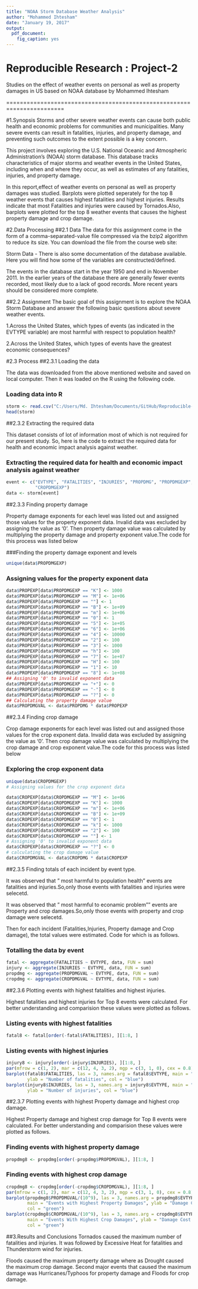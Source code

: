 ---
title: "NOAA Storm Database Weather Analysis"
author: "Mohammed Ihtesham"
date: "January 19, 2017"
output: 
  pdf_document: 
    fig_caption: yes
---

Reproducible Research : Project-2
=========================================================================

Studies on the effect of weather events on personal as well as property damages in US based on NOAA database by Mohammed Ihtesham

=======================================================================

#1.Synopsis
Storms and other severe weather events can cause both public health and economic problems for communities and municipalities. Many severe events can result in fatalities, injuries, and property damage, and preventing such outcomes to the extent possible is a key concern.

This project involves exploring the U.S. National Oceanic and Atmospheric Administration's (NOAA) storm database. This database tracks characteristics of major storms and weather events in the United States, including when and where they occur, as well as estimates of any fatalities, injuries, and property damage.

In this report,effect of weather events on personal as well as property damages was studied. Barplots were plotted seperately for the top 8 weather events that causes highest fatalities and highest injuries. Results indicate that most Fatalities and injuries were caused by Tornados.Also, barplots were plotted for the top 8 weather events that causes the highest property damage and crop damage.

#2.Data Processing
##2.1 Data
The data for this assignment come in the form of a comma-separated-value file compressed via the bzip2 algorithm to reduce its size. You can download the file from the course web site:

Storm Data -  There is also some documentation of the database available. Here you will find how some of the variables are constructed/defined.

The events in the database start in the year 1950 and end in November 2011. In the earlier years of the database there are generally fewer events recorded, most likely due to a lack of good records. More recent years should be considered more complete.

##2.2 Assignment
The basic goal of this assignment is to explore the NOAA Storm Database and answer the following basic questions about severe weather events.

1.Across the United States, which types of events (as indicated in the EVTYPE variable) are most harmful with respect to population health?

2.Across the United States, which types of events have the greatest economic consequences?

#2.3 Process
##2.3.1 Loading the data

The data was downloaded from the above mentioned website and saved on local computer. Then it was loaded on the R using the following code.

### Loading data into R
```{r}
storm <- read.csv("C:/Users/Md. Ihtesham/Documents/GitHub/Reproducible-Research-Coursera/Project 2/repdata-data-StormData.csv")
head(storm)
```
##2.3.2 Extracting the required data

This dataset consists of lot of information most of which is not required for our present study. So, here is the code to extract the required data for health and economic impact analysis against weather.

### Extracting the required data for health and economic impact analysis against weather
```{r}
event <- c("EVTYPE", "FATALITIES", "INJURIES", "PROPDMG", "PROPDMGEXP", "CROPDMG", 
           "CROPDMGEXP")
data <- storm[event]
```
##2.3.3 Finding property damage

Property damage exponents for each level was listed out and assigned those values for the property exponent data. Invalid data was excluded by assigning the value as '0'. Then property damage value was calculated by multiplying the property damage and property exponent value.The code for this process was listed below

###Finding the property damage exponent and levels
```{r}
unique(data$PROPDMGEXP)
```
### Assigning values for the property exponent data 
```{r}
data$PROPEXP[data$PROPDMGEXP == "K"] <- 1000
data$PROPEXP[data$PROPDMGEXP == "M"] <- 1e+06
data$PROPEXP[data$PROPDMGEXP == ""] <- 1
data$PROPEXP[data$PROPDMGEXP == "B"] <- 1e+09
data$PROPEXP[data$PROPDMGEXP == "m"] <- 1e+06
data$PROPEXP[data$PROPDMGEXP == "0"] <- 1
data$PROPEXP[data$PROPDMGEXP == "5"] <- 1e+05
data$PROPEXP[data$PROPDMGEXP == "6"] <- 1e+06
data$PROPEXP[data$PROPDMGEXP == "4"] <- 10000
data$PROPEXP[data$PROPDMGEXP == "2"] <- 100
data$PROPEXP[data$PROPDMGEXP == "3"] <- 1000
data$PROPEXP[data$PROPDMGEXP == "h"] <- 100
data$PROPEXP[data$PROPDMGEXP == "7"] <- 1e+07
data$PROPEXP[data$PROPDMGEXP == "H"] <- 100
data$PROPEXP[data$PROPDMGEXP == "1"] <- 10
data$PROPEXP[data$PROPDMGEXP == "8"] <- 1e+08
## Assigning '0' to invalid exponent data
data$PROPEXP[data$PROPDMGEXP == "+"] <- 0
data$PROPEXP[data$PROPDMGEXP == "-"] <- 0
data$PROPEXP[data$PROPDMGEXP == "?"] <- 0
## Calculating the property damage value
data$PROPDMGVAL <- data$PROPDMG * data$PROPEXP
```
##2.3.4 Finding crop damage

Crop damage exponents for each level was listed out and assigned those values for the crop exponent data. Invalid data was excluded by assigning the value as '0'. Then crop damage value was calculated by multiplying the crop damage and crop exponent value.The code for this process was listed below

### Exploring the crop exponent data
```{r}
unique(data$CROPDMGEXP)
# Assigning values for the crop exponent data 
```
```{r}
data$CROPEXP[data$CROPDMGEXP == "M"] <- 1e+06
data$CROPEXP[data$CROPDMGEXP == "K"] <- 1000
data$CROPEXP[data$CROPDMGEXP == "m"] <- 1e+06
data$CROPEXP[data$CROPDMGEXP == "B"] <- 1e+09
data$CROPEXP[data$CROPDMGEXP == "0"] <- 1
data$CROPEXP[data$CROPDMGEXP == "k"] <- 1000
data$CROPEXP[data$CROPDMGEXP == "2"] <- 100
data$CROPEXP[data$CROPDMGEXP == ""] <- 1
# Assigning '0' to invalid exponent data
data$CROPEXP[data$CROPDMGEXP == "?"] <- 0
# calculating the crop damage value
data$CROPDMGVAL <- data$CROPDMG * data$CROPEXP
```
##2.3.5 Finding totals of each incident by event type.

It was observed that " most harmful to population health" events are fatalities and injuries.So,only those events with fatalities and injuries were selecetd.

It was observed that " most harmful to econamic problem"" events are Property and crop damages.So,only those events with property and crop damage were selecetd.

Then for each incident (Fatalities,Injuries, Property damage and Crop damage), the total values were estimated. Code for which is as follows.

### Totalling the data by event
```{r}
fatal <- aggregate(FATALITIES ~ EVTYPE, data, FUN = sum)
injury <- aggregate(INJURIES ~ EVTYPE, data, FUN = sum)
propdmg <- aggregate(PROPDMGVAL ~ EVTYPE, data, FUN = sum)
cropdmg <- aggregate(CROPDMGVAL ~ EVTYPE, data, FUN = sum)
```
##2.3.6 Plotting events with highest fatalities and highest injuries.

Highest fatalities and highest injuries for Top 8 events were calculated. For better understanding and comparision these values were plotted as follows.

### Listing  events with highest fatalities

```{r}
fatal8 <- fatal[order(-fatal$FATALITIES), ][1:8, ]
```
### Listing events with highest injuries
```{r}
injury8 <- injury[order(-injury$INJURIES), ][1:8, ]
par(mfrow = c(1, 2), mar = c(12, 4, 3, 2), mgp = c(3, 1, 0), cex = 0.8)
barplot(fatal8$FATALITIES, las = 3, names.arg = fatal8$EVTYPE, main = "Events with Highest Fatalities", 
        ylab = "Number of fatalities", col = "blue")
barplot(injury8$INJURIES, las = 3, names.arg = injury8$EVTYPE, main = "Events with Highest Injuries", 
        ylab = "Number of injuries", col = "blue")
```

##2.3.7 Plotting events with highest Property damage and highest crop damage.

Highest Property damage and highest crop damage for Top 8 events were calculated. For better understanding and comparision these values were plotted as follows.

### Finding events with highest property damage
```{r}
propdmg8 <- propdmg[order(-propdmg$PROPDMGVAL), ][1:8, ]
```
### Finding events with highest crop damage
```{r}
cropdmg8 <- cropdmg[order(-cropdmg$CROPDMGVAL), ][1:8, ]
par(mfrow = c(1, 2), mar = c(12, 4, 3, 2), mgp = c(3, 1, 0), cex = 0.8)
barplot(propdmg8$PROPDMGVAL/(10^9), las = 3, names.arg = propdmg8$EVTYPE, 
        main = "Events with Highest Property Damages", ylab = "Damage Cost ($ billions)", 
        col = "green")
barplot(cropdmg8$CROPDMGVAL/(10^9), las = 3, names.arg = cropdmg8$EVTYPE, 
        main = "Events With Highest Crop Damages", ylab = "Damage Cost ($ billions)", 
        col = "green")
```

##3.Results and Conclusions
Tornados caused the maximum number of fatalities and injuries. It was followed by Excessive Heat for fatalities and Thunderstorm wind for injuries.

Floods caused the maximum property damage where as Drought caused the maximum crop damage. Second major events that caused the maximum damage was Hurricanes/Typhoos for property damage and Floods for crop damage.
